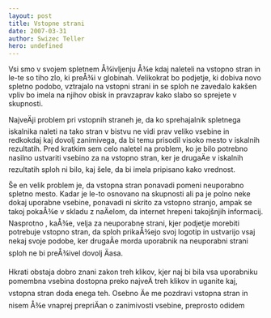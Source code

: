 ```yaml
---
layout: post
title: Vstopne strani
date: 2007-03-31
author: Swizec Teller
hero: undefined
---
```


Vsi smo v svojem spletnem Å¾ivljenju Å¾e kdaj naleteli na vstopno stran in le-te so tiho zlo, ki preÅ¾i v globinah. Velikokrat bo podjetje, ki dobiva novo spletno podobo, vztrajalo na vstopni strani in se sploh ne zavedalo kakšen vpliv bo imela na njihov obisk in pravzaprav kako slabo so sprejete v skupnosti.

NajveÄji problem pri vstopnih straneh je, da ko sprehajalnik spletnega iskalnika naleti na tako stran v bistvu ne vidi prav veliko vsebine in redkokdaj kaj dovolj zanimivega, da bi temu prisodil visoko mesto v iskalnih rezultatih. Pred kratkim sem celo naletel na problem, ko je bilo potrebno nasilno ustvariti vsebino za na vstopno stran, ker je drugaÄe v iskalnih rezultatih sploh ni bilo, kaj šele, da bi imela pripisano kako vrednost.

Še en velik problem je, da vstopna stran ponavadi pomeni neuporabno spletno mesto. Kadar je le-to osnovano na skupnosti ali pa je polno neke dokaj uporabne vsebine, ponavadi ni skrito za vstopno stranjo, ampak se takoj pokaÅ¾e v skladu z naÄelom, da internet hrepeni takojšnjih informacij. Nasprotno , kaÅ¾e, velja za neuporabne strani, kjer podjetje morebiti potrebuje vstopno stran, da sploh prikaÅ¾ejo svoj logotip in ustvarijo vsaj nekaj svoje podobe, ker drugaÄe morda uporabnik na neuporabni strani sploh ne bi preÅ¾ivel dovolj Äasa.

Hkrati obstaja dobro znani zakon treh klikov, kjer naj bi bila vsa uporabniku pomembna vsebina dostopna preko najveÄ treh klikov in uganite kaj, vstopna stran doda enega teh. Osebno Äe me pozdravi vstopna stran in nisem Å¾e vnaprej prepriÄan o zanimivosti vsebine, preprosto odidem
